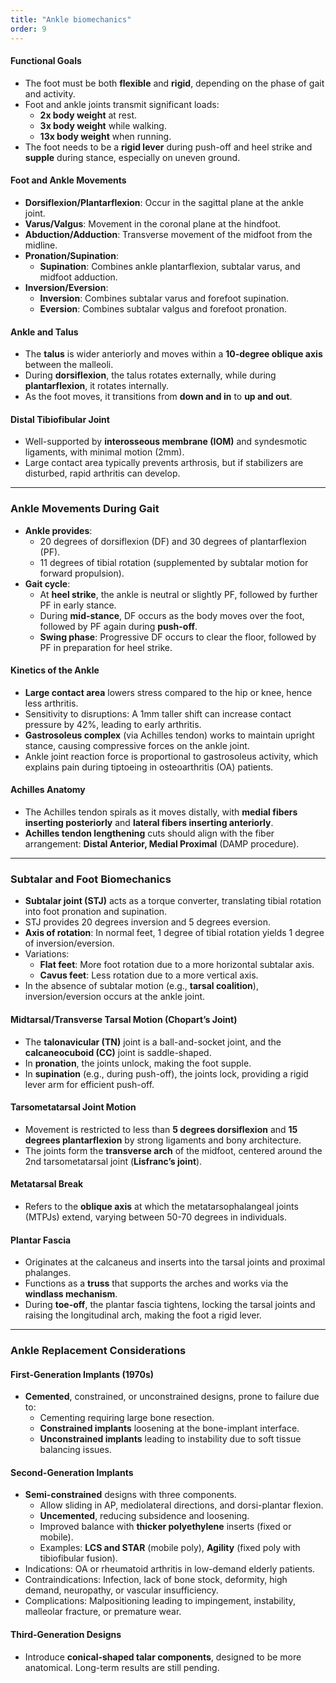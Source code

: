 ```yaml
---
title: "Ankle biomechanics"
order: 9
---
```


#### Functional Goals

-   The foot must be both **flexible** and **rigid**, depending on the phase of gait and activity.
-   Foot and ankle joints transmit significant loads:
    -   **2x body weight** at rest.
    -   **3x body weight** while walking.
    -   **13x body weight** when running.
-   The foot needs to be a **rigid lever** during push-off and heel strike and **supple** during stance, especially on uneven ground.

#### Foot and Ankle Movements

-   **Dorsiflexion/Plantarflexion**: Occur in the sagittal plane at the ankle joint.
-   **Varus/Valgus**: Movement in the coronal plane at the hindfoot.
-   **Abduction/Adduction**: Transverse movement of the midfoot from the midline.
-   **Pronation/Supination**:
    -   **Supination**: Combines ankle plantarflexion, subtalar varus, and midfoot adduction.
-   **Inversion/Eversion**:
    -   **Inversion**: Combines subtalar varus and forefoot supination.
    -   **Eversion**: Combines subtalar valgus and forefoot pronation.

#### Ankle and Talus

-   The **talus** is wider anteriorly and moves within a **10-degree oblique axis** between the malleoli.
-   During **dorsiflexion**, the talus rotates externally, while during **plantarflexion**, it rotates internally.
-   As the foot moves, it transitions from **down and in** to **up and out**.

#### Distal Tibiofibular Joint

-   Well-supported by **interosseous membrane (IOM)** and syndesmotic ligaments, with minimal motion (2mm).
-   Large contact area typically prevents arthrosis, but if stabilizers are disturbed, rapid arthritis can develop.

------------------------------------------------------------------------

### Ankle Movements During Gait

-   **Ankle provides**:
    -   20 degrees of dorsiflexion (DF) and 30 degrees of plantarflexion (PF).
    -   11 degrees of tibial rotation (supplemented by subtalar motion for forward propulsion).
-   **Gait cycle**:
    -   At **heel strike**, the ankle is neutral or slightly PF, followed by further PF in early stance.
    -   During **mid-stance**, DF occurs as the body moves over the foot, followed by PF again during **push-off**.
    -   **Swing phase**: Progressive DF occurs to clear the floor, followed by PF in preparation for heel strike.

#### Kinetics of the Ankle

-   **Large contact area** lowers stress compared to the hip or knee, hence less arthritis.
-   Sensitivity to disruptions: A 1mm taller shift can increase contact pressure by 42%, leading to early arthritis.
-   **Gastrosoleus complex** (via Achilles tendon) works to maintain upright stance, causing compressive forces on the ankle joint.
-   Ankle joint reaction force is proportional to gastrosoleus activity, which explains pain during tiptoeing in osteoarthritis (OA) patients.

#### Achilles Anatomy

-   The Achilles tendon spirals as it moves distally, with **medial fibers inserting posteriorly** and **lateral fibers inserting anteriorly**.
-   **Achilles tendon lengthening** cuts should align with the fiber arrangement: **Distal Anterior, Medial Proximal** (DAMP procedure).

------------------------------------------------------------------------

### Subtalar and Foot Biomechanics

-   **Subtalar joint (STJ)** acts as a torque converter, translating tibial rotation into foot pronation and supination.
-   STJ provides 20 degrees inversion and 5 degrees eversion.
-   **Axis of rotation**: In normal feet, 1 degree of tibial rotation yields 1 degree of inversion/eversion.
-   Variations:
    -   **Flat feet**: More foot rotation due to a more horizontal subtalar axis.
    -   **Cavus feet**: Less rotation due to a more vertical axis.
-   In the absence of subtalar motion (e.g., **tarsal coalition**), inversion/eversion occurs at the ankle joint.

#### Midtarsal/Transverse Tarsal Motion (Chopart's Joint)

-   The **talonavicular (TN)** joint is a ball-and-socket joint, and the **calcaneocuboid (CC)** joint is saddle-shaped.
-   In **pronation**, the joints unlock, making the foot supple.
-   In **supination** (e.g., during push-off), the joints lock, providing a rigid lever arm for efficient push-off.

#### Tarsometatarsal Joint Motion

-   Movement is restricted to less than **5 degrees dorsiflexion** and **15 degrees plantarflexion** by strong ligaments and bony architecture.
-   The joints form the **transverse arch** of the midfoot, centered around the 2nd tarsometatarsal joint (**Lisfranc's joint**).

#### Metatarsal Break

-   Refers to the **oblique axis** at which the metatarsophalangeal joints (MTPJs) extend, varying between 50-70 degrees in individuals.

#### Plantar Fascia

-   Originates at the calcaneus and inserts into the tarsal joints and proximal phalanges.
-   Functions as a **truss** that supports the arches and works via the **windlass mechanism**.
-   During **toe-off**, the plantar fascia tightens, locking the tarsal joints and raising the longitudinal arch, making the foot a rigid lever.

------------------------------------------------------------------------

### Ankle Replacement Considerations

#### First-Generation Implants (1970s)

-   **Cemented**, constrained, or unconstrained designs, prone to failure due to:
    -   Cementing requiring large bone resection.
    -   **Constrained implants** loosening at the bone-implant interface.
    -   **Unconstrained implants** leading to instability due to soft tissue balancing issues.

#### Second-Generation Implants

-   **Semi-constrained** designs with three components.
    -   Allow sliding in AP, mediolateral directions, and dorsi-plantar flexion.
    -   **Uncemented**, reducing subsidence and loosening.
    -   Improved balance with **thicker polyethylene** inserts (fixed or mobile).
    -   Examples: **LCS and STAR** (mobile poly), **Agility** (fixed poly with tibiofibular fusion).
-   Indications: OA or rheumatoid arthritis in low-demand elderly patients.
-   Contraindications: Infection, lack of bone stock, deformity, high demand, neuropathy, or vascular insufficiency.
-   Complications: Malpositioning leading to impingement, instability, malleolar fracture, or premature wear.

#### Third-Generation Designs

-   Introduce **conical-shaped talar components**, designed to be more anatomical. Long-term results are still pending.
